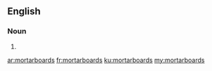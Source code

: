 ==English==

===Noun===
{{head|en|plural}}

# {{plural of|mortarboard|lang=en|nocat=1}}

[[ar:mortarboards]]
[[fr:mortarboards]]
[[ku:mortarboards]]
[[my:mortarboards]]